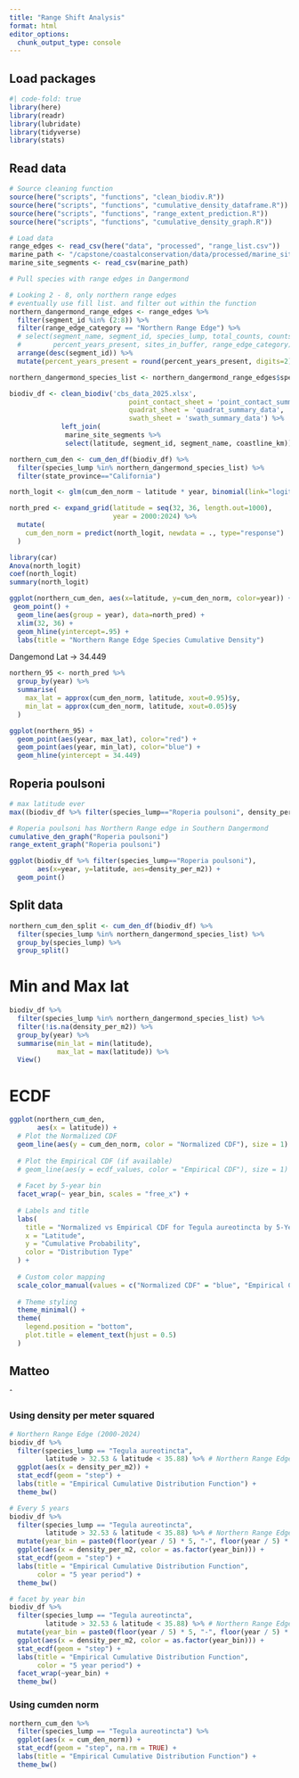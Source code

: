 ```yaml
---
title: "Range Shift Analysis"
format: html
editor_options: 
  chunk_output_type: console
---
```


## Load packages
```r
#| code-fold: true
library(here)
library(readr)
library(lubridate)
library(tidyverse)
library(stats)
```

## Read data
```r
# Source cleaning function
source(here("scripts", "functions", "clean_biodiv.R"))
source(here("scripts", "functions", "cumulative_density_dataframe.R"))
source(here("scripts", "functions", "range_extent_prediction.R"))
source(here("scripts", "functions", "cumulative_density_graph.R"))
```

```r
# Load data
range_edges <- read_csv(here("data", "processed", "range_list.csv"))
marine_path <- "/capstone/coastalconservation/data/processed/marine_site_segments.csv"
marine_site_segments <- read_csv(marine_path)

# Pull species with range edges in Dangermond

# Looking 2 - 8, only northern range edges
# eventually use fill list. and filter out within the function 
northern_dangermond_range_edges <- range_edges %>%
  filter(segment_id %in% (2:8)) %>% 
  filter(range_edge_category == "Northern Range Edge") %>% 
  # select(segment_name, segment_id, species_lump, total_counts, counts_in_buffer,
  #        percent_years_present, sites_in_buffer, range_edge_category) %>% 
  arrange(desc(segment_id)) %>%
  mutate(percent_years_present = round(percent_years_present, digits=2))

northern_dangermond_species_list <- northern_dangermond_range_edges$species_lump %>% unique()
```


```r
biodiv_df <- clean_biodiv('cbs_data_2025.xlsx',
                              point_contact_sheet = 'point_contact_summary_layered',
                              quadrat_sheet = 'quadrat_summary_data',
                              swath_sheet = 'swath_summary_data') %>% 
             left_join(
              marine_site_segments %>%
              select(latitude, segment_id, segment_name, coastline_km))
```

```r
northern_cum_den <- cum_den_df(biodiv_df) %>% 
  filter(species_lump %in% northern_dangermond_species_list) %>% 
  filter(state_province=="California")
```

```r
north_logit <- glm(cum_den_norm ~ latitude * year, binomial(link="logit"), northern_cum_den)
```

```r
north_pred <- expand_grid(latitude = seq(32, 36, length.out=1000),
                          year = 2000:2024) %>% 
  mutate(
    cum_den_norm = predict(north_logit, newdata = ., type="response")
  ) 
```

```r
library(car)
Anova(north_logit)
coef(north_logit)
summary(north_logit)
```


```r
ggplot(northern_cum_den, aes(x=latitude, y=cum_den_norm, color=year)) +
 geom_point() +
  geom_line(aes(group = year), data=north_pred) +
  xlim(32, 36) +
  geom_hline(yintercept=.95) +
  labs(title = "Northern Range Edge Species Cumulative Density")
```

Dangemond Lat -> 34.449

```r
northern_95 <- north_pred %>% 
  group_by(year) %>% 
  summarise(
    max_lat = approx(cum_den_norm, latitude, xout=0.95)$y,
    min_lat = approx(cum_den_norm, latitude, xout=0.05)$y
  )

ggplot(northern_95) +
  geom_point(aes(year, max_lat), color="red") +
  geom_point(aes(year, min_lat), color="blue") +
  geom_hline(yintercept = 34.449)
```




## Roperia poulsoni
```r
# max latitude ever
max((biodiv_df %>% filter(species_lump=="Roperia poulsoni", density_per_m2>0))$latitude)

# Roperia poulsoni has Northern Range edge in Southern Dangermond
cumulative_den_graph("Roperia poulsoni")
range_extent_graph("Roperia poulsoni")
```

```r
ggplot(biodiv_df %>% filter(species_lump=="Roperia poulsoni"),
       aes(x=year, y=latitude, aes=density_per_m2)) +
  geom_point()
```


## Split data
```r
northern_cum_den_split <- cum_den_df(biodiv_df) %>% 
  filter(species_lump %in% northern_dangermond_species_list) %>% 
  group_by(species_lump) %>% 
  group_split()
```

# Min and Max lat

```r
biodiv_df %>% 
  filter(species_lump %in% northern_dangermond_species_list) %>% 
  filter(!is.na(density_per_m2)) %>% 
  group_by(year) %>% 
  summarise(min_lat = min(latitude),
            max_lat = max(latitude)) %>% 
  View()
```

# ECDF

```r
ggplot(northern_cum_den,
       aes(x = latitude)) +
  # Plot the Normalized CDF
  geom_line(aes(y = cum_den_norm, color = "Normalized CDF"), size = 1) +
  
  # Plot the Empirical CDF (if available)
  # geom_line(aes(y = ecdf_values, color = "Empirical CDF"), size = 1) +
  
  # Facet by 5-year bin
  facet_wrap(~ year_bin, scales = "free_x") +
  
  # Labels and title
  labs(
    title = "Normalized vs Empirical CDF for Tegula aureotincta by 5-Year Bins",
    x = "Latitude",
    y = "Cumulative Probability",
    color = "Distribution Type"
  ) +
  
  # Custom color mapping
  scale_color_manual(values = c("Normalized CDF" = "blue", "Empirical CDF" = "red")) +
  
  # Theme styling
  theme_minimal() +
  theme(
    legend.position = "bottom",
    plot.title = element_text(hjust = 0.5)
  )

```

## Matteo
ˆ

### Using density per meter squared
```r
# Northern Range Edge (2000-2024)
biodiv_df %>%
  filter(species_lump == "Tegula aureotincta",
         latitude > 32.53 & latitude < 35.88) %>% # Northern Range Edge
  ggplot(aes(x = density_per_m2)) +
  stat_ecdf(geom = "step") +
  labs(title = "Empirical Cumulative Distribution Function") +
  theme_bw()

# Every 5 years
biodiv_df %>%
  filter(species_lump == "Tegula aureotincta",
         latitude > 32.53 & latitude < 35.88) %>% # Northern Range Edge
  mutate(year_bin = paste0(floor(year / 5) * 5, "-", floor(year / 5) * 5 + 4)) %>%
  ggplot(aes(x = density_per_m2, color = as.factor(year_bin))) +
  stat_ecdf(geom = "step") +
  labs(title = "Empirical Cumulative Distribution Function",
       color = "5 year period") +
  theme_bw()

# facet by year bin
biodiv_df %>%
  filter(species_lump == "Tegula aureotincta",
         latitude > 32.53 & latitude < 35.88) %>% # Northern Range Edge
  mutate(year_bin = paste0(floor(year / 5) * 5, "-", floor(year / 5) * 5 + 4)) %>%
  ggplot(aes(x = density_per_m2, color = as.factor(year_bin))) +
  stat_ecdf(geom = "step") +
  labs(title = "Empirical Cumulative Distribution Function",
       color = "5 year period") +
  facet_wrap(~year_bin) +
  theme_bw()
```

### Using cumden norm
```r
northern_cum_den %>%
  filter(species_lump == "Tegula aureotincta") %>%
  ggplot(aes(x = cum_den_norm)) +
  stat_ecdf(geom = "step", na.rm = TRUE) +
  labs(title = "Empirical Cumulative Distribution Function") +
  theme_bw()
```


